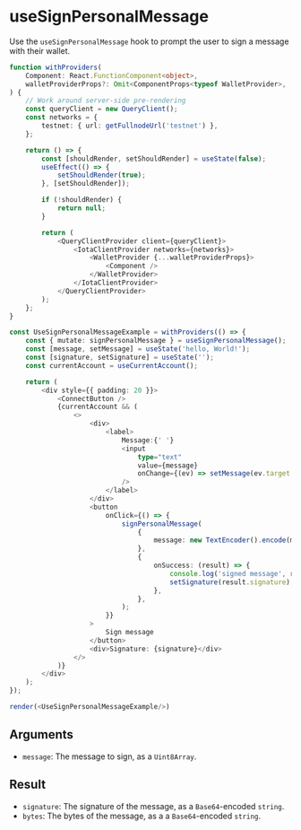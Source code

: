# useSignPersonalMessage

Use the `useSignPersonalMessage` hook to prompt the user to sign a message with their wallet.

```ts live noInline
function withProviders(
    Component: React.FunctionComponent<object>,
    walletProviderProps?: Omit<ComponentProps<typeof WalletProvider>, 'children'>,
) {
    // Work around server-side pre-rendering
    const queryClient = new QueryClient();
    const networks = {
        testnet: { url: getFullnodeUrl('testnet') },
    };

    return () => {
        const [shouldRender, setShouldRender] = useState(false);
        useEffect(() => {
            setShouldRender(true);
        }, [setShouldRender]);

        if (!shouldRender) {
            return null;
        }

        return (
            <QueryClientProvider client={queryClient}>
                <IotaClientProvider networks={networks}>
                    <WalletProvider {...walletProviderProps}>
                        <Component />
                    </WalletProvider>
                </IotaClientProvider>
            </QueryClientProvider>
        );
    };
}

const UseSignPersonalMessageExample = withProviders(() => {
    const { mutate: signPersonalMessage } = useSignPersonalMessage();
    const [message, setMessage] = useState('hello, World!');
    const [signature, setSignature] = useState('');
    const currentAccount = useCurrentAccount();

    return (
        <div style={{ padding: 20 }}>
            <ConnectButton />
            {currentAccount && (
                <>
                    <div>
                        <label>
                            Message:{' '}
                            <input
                                type="text"
                                value={message}
                                onChange={(ev) => setMessage(ev.target.value)}
                            />
                        </label>
                    </div>
                    <button
                        onClick={() => {
                            signPersonalMessage(
                                {
                                    message: new TextEncoder().encode(message),
                                },
                                {
                                    onSuccess: (result) => {
                                        console.log('signed message', result);
                                        setSignature(result.signature);
                                    },
                                },
                            );
                        }}
                    >
                        Sign message
                    </button>
                    <div>Signature: {signature}</div>
                </>
            )}
        </div>
    );
});

render(<UseSignPersonalMessageExample/>)
```

## Arguments

-   `message`: The message to sign, as a `Uint8Array`.

## Result

-   `signature`: The signature of the message, as a `Base64`-encoded `string`.
-   `bytes`: The bytes of the message, as a a `Base64`-encoded `string`.
